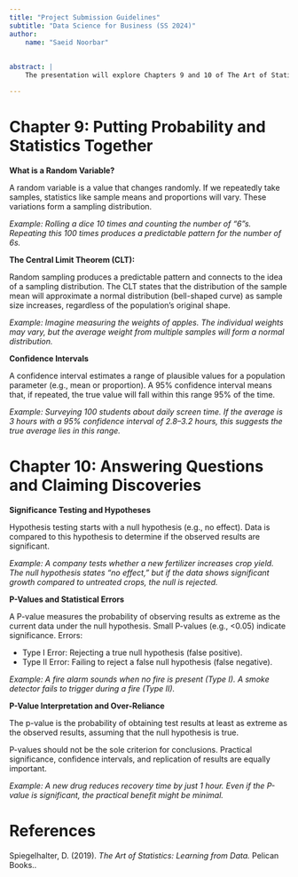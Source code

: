 ```yaml
---
title: "Project Submission Guidelines"
subtitle: "Data Science for Business (SS 2024)"
author: 
    name: "Saeid Noorbar"
    
    
abstract: |
    The presentation will explore Chapters 9 and 10 of The Art of Statistics by David Spiegelhalter, which focus on integrating probability with statistics and the process of answering questions using statistical methods. In Chapter 9, we dive into the connection between probability theory and statistical inference, with concepts such as random variables, sampling distributions, the Central Limit Theorem, and confidence intervals. Chapter 10 extends this foundation to hypothesis testing, P-values, and the evaluation of scientific claims, emphasizing the importance of avoiding misinterpretation and recognizing the limitations of statistical methods. Through examples and practical exercises, we will simplify complex ideas like sampling variability, Type I and Type II errors, and confidence intervals, making these essential statistical tools accessible and relatable.

---
```


# Chapter 9: Putting Probability and Statistics Together


**What is a Random Variable?**

A random variable is a value that changes randomly. If we repeatedly take samples, statistics like sample means and proportions will vary. These variations form a sampling distribution.

*Example: Rolling a dice 10 times and counting the number of "6"s. Repeating this 100 times produces a predictable pattern for the number of 6s.*

**The Central Limit Theorem (CLT):**

Random sampling produces a predictable pattern and connects to the idea of a sampling distribution. The CLT states that the distribution of the sample mean will approximate a normal distribution (bell-shaped curve) as sample size increases, regardless of the population's original shape.

*Example: Imagine measuring the weights of apples. The individual weights may vary, but the average weight from multiple samples will form a normal distribution.*

**Confidence Intervals**

A confidence interval estimates a range of plausible values for a population parameter (e.g., mean or proportion). A 95% confidence interval means that, if repeated, the true value will fall within this range 95% of the time.


*Example: Surveying 100 students about daily screen time. If the average is 3 hours with a 95% confidence interval of 2.8–3.2 hours, this suggests the true average lies in this range.*

# Chapter 10: Answering Questions and Claiming Discoveries

**Significance Testing and Hypotheses**

Hypothesis testing starts with a null hypothesis (e.g., no effect). Data is compared to this hypothesis to determine if the observed results are significant.

*Example: A company tests whether a new fertilizer increases crop yield. The null hypothesis states "no effect," but if the data shows significant growth compared to untreated crops, the null is rejected.*

**P-Values and Statistical Errors**


A P-value measures the probability of observing results as extreme as the current data under the null hypothesis. Small P-values (e.g., <0.05) indicate significance.
Errors:

- Type I Error: Rejecting a true null hypothesis (false positive).
- Type II Error: Failing to reject a false null hypothesis (false negative).

*Example:*
*A fire alarm sounds when no fire is present (Type I).*
*A smoke detector fails to trigger during a fire (Type II).*

**P-Value Interpretation and Over-Reliance**

The p-value is the probability of obtaining test results at least as extreme as the observed results, assuming that the null hypothesis is true.

P-values should not be the sole criterion for conclusions. Practical significance, confidence intervals, and replication of results are equally important.

*Example: A new drug reduces recovery time by just 1 hour. Even if the P-value is significant, the practical benefit might be minimal.*

# References
Spiegelhalter, D. (2019). *The Art of Statistics: Learning from Data.* Pelican Books..